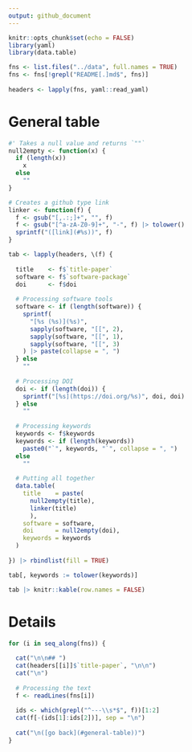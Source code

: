 ```yaml
---
output: github_document
---
```


```r
knitr::opts_chunk$set(echo = FALSE)
library(yaml)
library(data.table)
```

```r
fns <- list.files("../data", full.names = TRUE)
fns <- fns[!grepl("README[.]md$", fns)]
  
headers <- lapply(fns, yaml::read_yaml)
```

# General table

```r
#' Takes a null value and returns `""`
null2empty <- function(x) {
  if (length(x))
    x
  else
    ""
}

# Creates a github type link
linker <- function(f) {
  f <- gsub("[,.:;]+", "", f)
  f <- gsub("[^a-zA-Z0-9]+", "-", f) |> tolower()
  sprintf("([link](#%s))", f)
}

tab <- lapply(headers, \(f) {
  
  title    <- f$`title-paper`
  software <- f$`software-package`
  doi      <- f$doi
  
  # Processing software tools
  software <- if (length(software)) {
    sprintf(
      "[%s (%s)](%s)",
      sapply(software, "[[", 2),
      sapply(software, "[[", 1),
      sapply(software, "[[", 3)
    ) |> paste(collapse = ", ")
  } else
    ""
  
  # Processing DOI
  doi <- if (length(doi)) {
    sprintf("[%s](https://doi.org/%s)", doi, doi)
  } else 
    ""
  
  # Processing keywords
  keywords <- f$keywords
  keywords <- if (length(keywords))
    paste0("`", keywords, "`", collapse = ", ")
  else
    ""
  
  # Putting all together
  data.table(
    title    = paste(
      null2empty(title),
      linker(title)
      ),
    software = software,
    doi      = null2empty(doi),
    keywords = keywords
  )
  
}) |> rbindlist(fill = TRUE)

tab[, keywords := tolower(keywords)]

tab |> knitr::kable(row.names = FALSE)
```

# Details

```r
for (i in seq_along(fns)) {
  
  cat("\n\n## ")
  cat(headers[[i]]$`title-paper`, "\n\n")
  cat("\n")
  
  # Processing the text
  f <- readLines(fns[i])
  
  ids <- which(grepl("^---\\s*$", f))[1:2]
  cat(f[-(ids[1]:ids[2])], sep = "\n")
  
  cat("\n([go back](#general-table))")
}
```

